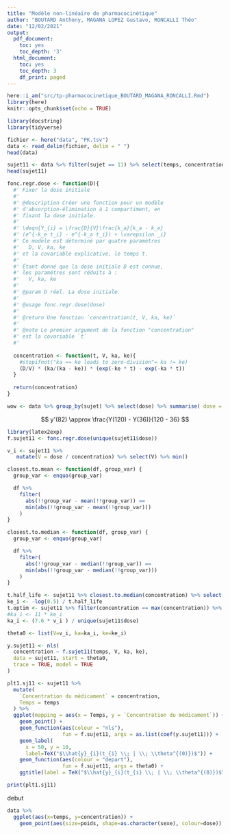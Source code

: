 ```yaml
---
title: "Modèle non-linéaire de pharmacocinétique"
author: "BOUTARD Anthony, MAGANA LOPEZ Gustavo, RONCALLI Théo"
date: "12/02/2021"
output:
  pdf_document:
    toc: yes
    toc_depth: '3'
  html_document:
    toc: yes
    toc_depth: 3
    df_print: paged
---
```


```r
here::i_am("src/tp-pharmacocinetique_BOUTARD_MAGANA_RONCALLI.Rmd")
library(here)
knitr::opts_chunk$set(echo = TRUE)
```

```r
library(docstring)
library(tidyverse)

fichier <- here("data", "PK.tsv")
data <- read_delim(fichier, delim = " ")
head(data)

sujet11 <- data %>% filter(sujet == 11) %>% select(temps, concentration, dose)
head(sujet11)
```
```r

fonc.regr.dose <- function(D){
  #' Fixer la dose initiale 
  #' 
  #' @description Créer une fonction pour un modèle 
  #' d'absorption-élimination à 1 compartiment, en 
  #' fixant la dose initiale.
  #' 
  #' \deqn{Y_{i} = \frac{D}{V}\frac{k_a}{k_a - k_e}
  #' (e^{-k_e t_i} - e^{-k_a t_i}) + \varepsilon _i}
  #' Ce modèle est déterminé par quatre paramètres
  #'   D, V, ka, ke
  #' et la covariable explicative, le temps t.
  #' 
  #' Étant donné que la dose initiale D est connue,
  #' les paramètres sont réduits à :
  #'   V, ka, ke
  #'
  #' @param D réel. La dose initiale.
  #'
  #' @usage fonc.regr.dose(dose)
  #'
  #' @return Une fonction `concentration(t, V, ka, ke)`
  #'
  #' @note Le premier argument de la fonction "concentration"
  #' est la covariable `t` 
  #'
  
  concentration <- function(t, V, ka, ke){
    #stopifnot("ka == ke leads to zero-division"= ka != ke)
    (D/V) * (ka/(ka - ke)) * (exp(-ke * t) - exp(-ka * t))
  }
   
  return(concentration)
}

wow <- data %>% group_by(sujet) %>% select(dose) %>% summarise( dose = unique(dose)) 
```

$$
y'(82) \approx \frac{Y(120) - Y(36)}{120 - 36}
$$


```r
library(latex2exp)
f.sujet11 <- fonc.regr.dose(unique(sujet11$dose))

v_i <- sujet11 %>%
   mutate(V = dose / concentration) %>% select(V) %>% min()

closest.to.mean <- function(df, group_var) {
  group_var <- enquo(group_var)

  df %>%
    filter(
      abs(!!group_var - mean(!!group_var)) == 
      min(abs(!!group_var - mean(!!group_var)))
    )
}

closest.to.median <- function(df, group_var) {
  group_var <- enquo(group_var)

  df %>%
    filter(
      abs(!!group_var - median(!!group_var)) == 
      min(abs(!!group_var - median(!!group_var)))
    )
}

t.half_life <- sujet11 %>% closest.to.median(concentration) %>% select(temps) %>% as.numeric() 
ke_i <- -log(0.5) / t.half_life
t.optim <- sujet11 %>% filter(concentration == max(concentration)) %>% select(temps) %>% as.numeric()
#ka_i <- 11 * ke_i
ka_i <- (7.6 * v_i ) / unique(sujet11$dose)

theta0 <- list(V=v_i, ka=ka_i, ke=ke_i)

y.sujet11 <- nls(
  concentration ~ f.sujet11(temps, V, ka, ke), 
  data = sujet11, start = theta0,
  trace = TRUE, model = TRUE
)

plt1.sj11 <- sujet11 %>%
  mutate(
    `Concentration du médicament` = concentration,
    Temps = temps
  ) %>%
  ggplot(mapping = aes(x = Temps, y = `Concentration du médicament`)) +
    geom_point() +
    geom_function(aes(colour = "nls"), 
                  fun = f.sujet11, args = as.list(coef(y.sujet11))) +
    geom_label(
      x = 50, y = 10,
      label=TeX("$\\hat{y}_{i}(t_{i} \\; | \\; \\theta^{(0)})$")) +
    geom_function(aes(colour = "depart"), 
                  fun = f.sujet11, args = theta0) +
    ggtitle(label = TeX("$\\hat{y}_{i}(t_{i} \\; | \\; \\theta^{(0)})$"))

print(plt1.sj11)
```



debut

```r
data %>% 
  ggplot(aes(x=temps, y=concentration)) +
    geom_point(aes(size=poids, shape=as.character(sexe), colour=dose))
```

